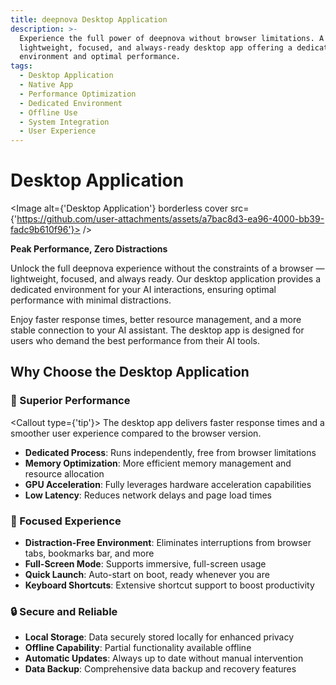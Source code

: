 ```yaml
---
title: deepnova Desktop Application
description: >-
  Experience the full power of deepnova without browser limitations. A
  lightweight, focused, and always-ready desktop app offering a dedicated
  environment and optimal performance.
tags:
  - Desktop Application
  - Native App
  - Performance Optimization
  - Dedicated Environment
  - Offline Use
  - System Integration
  - User Experience
---
```


# Desktop Application

<Image alt={'Desktop Application'} borderless cover src={'https://github.com/user-attachments/assets/a7bac8d3-ea96-4000-bb39-fadc9b610f96'}> />

**Peak Performance, Zero Distractions**

Unlock the full deepnova experience without the constraints of a browser — lightweight, focused, and always ready. Our desktop application provides a dedicated environment for your AI interactions, ensuring optimal performance with minimal distractions.

Enjoy faster response times, better resource management, and a more stable connection to your AI assistant. The desktop app is designed for users who demand the best performance from their AI tools.

## Why Choose the Desktop Application

### 🚀 Superior Performance

<Callout type={'tip'}>
The desktop app delivers faster response times and a smoother user experience compared to the browser version.
</Callout>

- **Dedicated Process**: Runs independently, free from browser limitations  
- **Memory Optimization**: More efficient memory management and resource allocation  
- **GPU Acceleration**: Fully leverages hardware acceleration capabilities  
- **Low Latency**: Reduces network delays and page load times  

### 🎯 Focused Experience

- **Distraction-Free Environment**: Eliminates interruptions from browser tabs, bookmarks bar, and more  
- **Full-Screen Mode**: Supports immersive, full-screen usage  
- **Quick Launch**: Auto-start on boot, ready whenever you are  
- **Keyboard Shortcuts**: Extensive shortcut support to boost productivity  

### 🔒 Secure and Reliable

- **Local Storage**: Data securely stored locally for enhanced privacy  
- **Offline Capability**: Partial functionality available offline  
- **Automatic Updates**: Always up to date without manual intervention  
- **Data Backup**: Comprehensive data backup and recovery features

